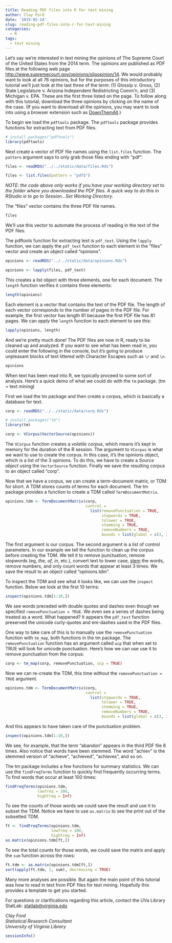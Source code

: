 ```yaml
---
title: Reading PDF files into R for text mining
author: Clay Ford
date: '2019-05-14'
slug: reading-pdf-files-into-r-for-text-mining
categories:
  - R
tags:
  - text mining
---
```


Let's say we're interested in text mining the opinions of The Supreme Court of the United States from the 2014 term. The opinions are published as PDF files at the following web page  <a href="http://www.supremecourt.gov/opinions/slipopinion/14" target="_blank">http://www.supremecourt.gov/opinions/slipopinion/14</a>. We would probably want to look at all 76 opinions, but for the purposes of this introductory tutorial we'll just look at the last three of the term: (1) Glossip v. Gross, (2) State Legislature v. Arizona Independent Redistricting Comm’n, and (3) Michigan v. EPA. These are the first three listed on the page. To follow along with this tutorial, download the three opinions by clicking on the name of the case. (If you want to download all the opinions, you may want to look into using a browser extension such as <a href="http://www.downthemall.net/" target="_blank">DownThemAll</a>.)

To begin we load the <code>pdftools</code> package. The <code>pdftools</code> package provides functions for extracting text from PDF files. 

```r
# install.packages("pdftools")
library(pdftools)
```

Next create a vector of PDF file names using the <code>list.files</code> function. The <code>pattern</code> argument says to only grab those files ending with "pdf":

```r
files <- readRDS("../../static/data/files.Rds")
```


```r
files <- list.files(pattern = "pdf$")

```


_NOTE: the code above only works if you have your working directory set to the folder where you downloaded the PDF files. A quick way to do this in RStudio is to go to Session...Set Working Directory._

The "files" vector contains the three PDF file names. 

```r
files
```


We'll use this vector to automate the process of reading in the text of the PDF files. 

The pdftools function for extracting text is <code>pdf_text</code>. Using the `lapply` function, we can apply the `pdf_text` function to each element in the "files" vector and create an object called "opinions".


```r
opinions <- readRDS("../../static/data/opinions.Rds")
```


```r
opinions <- lapply(files, pdf_text)
```

This creates a list object with three elements, one for each document. The `length` function verifies it contains three elements:

```r
length(opinions)
```


Each element is a vector that contains the text of the PDF file. The length of each vector corresponds to the number of pages in the PDF file. For example, the first vector has length 81 because the first PDF file has 81 pages. We can _apply_ the `length` function to each element to see this:

```r
lapply(opinions, length) 
```

And we're pretty much done! The PDF files are now in R, ready to be cleaned up and analyzed. If you want to see what has been read in, you could enter the following in the console, but it's going to produce unpleasant blocks of text littered with Character Escapes such as `\r` and `\n`. 

```r
opinions
```


When text has been read into R, we typically proceed to some sort of analysis. Here's a quick demo of what we could do with the `tm` package. (tm = text mining) 

First we load the tm package and then create a corpus, which is basically a database for text. 

```r
corp <- readRDS("../../static/data/corp.Rds")
```


```r
# install.packages("tm")
library(tm)

```



```r
corp <- VCorpus(VectorSource(opinions))

```


The <code>VCorpus</code> function creates a _volatile corpus_, which means it's kept in memory for the duration of the R session. The argument to <code>VCorpus</code> is what we want to use to create the corpus. In this case, it's the opinions object, which is a list of the 3 opinions. To do this, we have to create a _Source object_ using the <code>VectorSource</code> function. Finally we save the resulting corpus to an object called "corp".

Now that we have a corpus, we can create a term-document matrix, or TDM for short. A TDM stores counts of terms for each document. The tm package provides a function to create a TDM called <code>TermDocumentMatrix</code>.

```r
opinions.tdm <- TermDocumentMatrix(corp, 
                                   control = 
                                     list(removePunctuation = TRUE,
                                          stopwords = TRUE,
                                          tolower = TRUE,
                                          stemming = TRUE,
                                          removeNumbers = TRUE,
                                          bounds = list(global = c(3, Inf)))) 
```


The first argument is our corpus. The second argument is a list of control parameters. In our example we tell the function to clean up the corpus before creating the TDM. We tell it to remove punctuation, remove stopwords (eg, <em>the</em>, <em>of</em>, <em>in</em>, etc.), convert text to lower case, <a href="https://en.wikipedia.org/wiki/Stemming" target="_blank">stem</a> the words, remove numbers, and only count words that appear at least 3 times. We save the result to an object called "opinions.tdm".

To inspect the TDM and see what it looks like, we can use the <code>inspect</code> function. Below we look at the first 10 terms:

```r
inspect(opinions.tdm[1:10,])
```

We see words preceded with double quotes and dashes even though we specified <code>removePunctuation = TRUE</code>. We even see a series of dashes being treated as a word. What happened? It appears the  <code>pdf_text</code> function preserved the unicode curly-quotes and em-dashes used in the PDF files. 

One way to take care of this is to manually use the `removePunctuation` function with `tm_map`, both functions in the tm package. The `removePunctuation` function has an argument called `ucp` that when set to TRUE will look for unicode punctuation. Here's how we can use use it to remove punctuation from the corpus:

```r
corp <- tm_map(corp, removePunctuation, ucp = TRUE)
```


Now we can re-create the TDM, this time without the `removePunctuation = TRUE` argument.

```r
opinions.tdm <- TermDocumentMatrix(corp, 
                                   control = 
                                     list(stopwords = TRUE,
                                          tolower = TRUE,
                                          stemming = TRUE,
                                          removeNumbers = TRUE,
                                          bounds = list(global = c(3, Inf)))) 
```


And this appears to have taken care of the punctuation problem.

```r
inspect(opinions.tdm[1:10,])
```


We see, for example, that the term "abandon" appears in the third PDF file 8 times. Also notice that words have been stemmed. The word "achiev" is the stemmed version of "achieve", "achieved", "achieves", and so on.

The tm package includes a few functions for summary statistics. We can use the <code>findFreqTerms</code> function to quickly find frequently occurring terms. To find words that occur at least 100 times:


```r
findFreqTerms(opinions.tdm, 
              lowfreq = 100, 
              highfreq = Inf)
```


To see the counts of those words we could save the result and use it to subset the TDM. Notice we have to use `as.matrix` to see the print out of the subsetted TDM. 

```r

ft <- findFreqTerms(opinions.tdm, 
                    lowfreq = 100, 
                    highfreq = Inf)
as.matrix(opinions.tdm[ft,])
```


To see the total counts for those words, we could save the matrix and apply the <code>sum</code> function across the rows:

```r
ft.tdm <- as.matrix(opinions.tdm[ft,])
sort(apply(ft.tdm, 1, sum), decreasing = TRUE)

```


Many more analyses are possible. But again the main point of this tutorial was how to read in text from PDF files for text mining. Hopefully this provides a template to get you started.

For questions or clarifications regarding this article, contact the UVa Library StatLab: [statlab@virginia.edu](mailto:statlab@virginia.edu) 

_Clay Ford_   
_Statistical Research Consultant_  
_University of Virginia Library_  

```r
sessionInfo()
```

